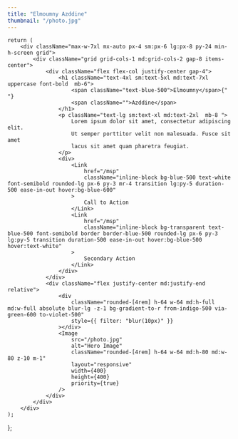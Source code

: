 ```yaml
---
title: "Elmoumny Azddine"
thumbnail: "/photo.jpg"
---
```



	return (
		<div className="max-w-7xl mx-auto px-4 sm:px-6 lg:px-8 py-24 min-h-screen grid">
			<div className="grid grid-cols-1 md:grid-cols-2 gap-8 items-center">
				<div className="flex flex-col justify-center gap-4">
					<h1 className="text-4xl sm:text-5xl md:text-7xl uppercase font-bold  mb-6">
						<span className="text-blue-500">Elmoumny</span>{" "}
						<span className="">Azddine</span>
					</h1>
					<p className="text-lg sm:text-xl md:text-2xl  mb-8 ">
						Lorem ipsum dolor sit amet, consectetur adipiscing elit.
						Ut semper porttitor velit non malesuada. Fusce sit amet
						lacus sit amet quam pharetra feugiat.
					</p>
					<div>
						<Link
							href="/msp"
							className="inline-block bg-blue-500 text-white font-semibold rounded-lg px-6 py-3 mr-4 transition lg:py-5 duration-500 ease-in-out hover:bg-blue-600"
						>
							Call to Action
						</Link>
						<Link
							href="/msp"
							className="inline-block bg-transparent text-blue-500 font-semibold border border-blue-500 rounded-lg px-6 py-3 lg:py-5 transition duration-500 ease-in-out hover:bg-blue-500 hover:text-white"
						>
							Secondary Action
						</Link>
					</div>
				</div>
				<div className="flex justify-center md:justify-end relative">
					<div
						className="rounded-[4rem] h-64 w-64 md:h-full md:w-full absolute blur-lg -z-1 bg-gradient-to-r from-indigo-500 via-green-600 to-violet-500"
						style={{ filter: "blur(10px)" }}
					></div>
					<Image
						src="/photo.jpg"
						alt="Hero Image"
						className="rounded-[4rem] h-64 w-64 md:h-80 md:w-80 z-10 m-1"
						layout="responsive"
						width={400}
						height={400}
						priority={true}
					/>
				</div>
			</div>
		</div>
	);
};

<HeroSection />
